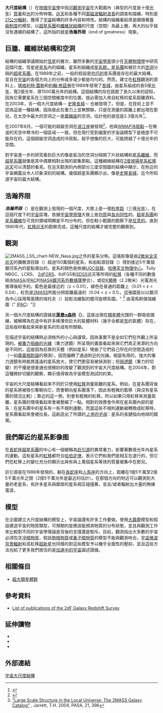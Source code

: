 '''大尺度結構'''（{{Lang-en|Large-scale structure}}）在[[物理宇宙學|物理宇宙學]]中指[[可觀測宇宙|可觀測宇宙]]在大範圍內（典型的尺度是十億[[光年|光年]]）[[質量|質量]]和[[光|光]]的分佈特徵。[[紅移巡天|巡天]]和各種不同[[電磁波輻射|電磁波輻射]][[波長|波長]]的調查和描繪，特別是[[21公分線|21公分輻射]]，獲得了[[宇宙|宇宙]]結構的許多內容和特性。結構的組織看起來是跟隨著[[階層|等級制度]]的模型，以[[超星系團|超星系團]]和[[大尺度纖維狀結構|纖維狀結構]]的尺度（空間）為最上層，再大的似乎就沒有連續的結構了，這所指的就是'''浩瀚界限'''（end of greatness）現象。

== 巨牆、纖維狀結構和空洞 ==

結構的組織爭議開始於[[恆星|恆星]]的層次，雖然多數的[[宇宙學家|宇宙學家]]很少在[[天體物理學|天體物理學]]中研究這個尺度。恆星是[[星系|星系]]內的組織，星系則組織成[[星系團|星系群、星系團]]和被巨大的[[空洞_(天文学)|空洞]]分隔的[[超星系團|超星系團]]。在1989年之前，一般的假設是[[均巧原理|均巧的]]星系團是存在的最大結構，並且在[[宇宙|宇宙]]的各個方向上的分佈或多或少都是均勻的。然而，建立在[[紅移|紅移]]觀測的資料上，[[瑪格利特·蓋勒|瑪格利特·蓋勒]]和[[約翰·修茲勞|約翰·修茲勞]]在1989年發現了[[长城_(天文学)|長城]]，由星系組成的長5億[[光年|光年]]、寬2億光年、厚1500萬光年的結構。這個結構的存在跳脫了長久以來的認知，因為它需要星系在三個空間維度中的位置，就必需加入來自紅移的星系距離資料。在2003年，另一個大尺度結構－ [[史隆長城|史隆長城]]－ 也被發現了。但是，在技術上並不認為這是一種結構，因為彼此在重力上並無關聯，只是在測量的距離上都出現在那兒。在太空中最大的空洞之一是[[摩羯座|摩羯座]]的空洞，估計他的直徑是2.3億光年<ref>{{Cite web |url=http://www.atlasoftheuniverse.com/nearsc.html |title=The Nearest Superclusters<!-- Bot generated title --> |accessdate=2007-08-09 |archive-date=2007-08-19 |archive-url=https://web.archive.org/web/20070819152130/http://www.atlasoftheuniverse.com/nearsc.html |dead-url=yes }}</ref>。

在2007年8月，一個可能的超級空洞在[[波江座|波江座]]被發現<ref>{{Cite web |url=http://space.newscientist.com/article/dn12546-biggest-void-in-space-is-1-billion-light-years-across.html |title=Biggest void in space is 1 billion light years across - space - 24 August 2007 - New Scientist Space<!-- Bot generated title --> |access-date=2008-04-01 |archive-url=https://web.archive.org/web/20080515200835/http://space.newscientist.com/article/dn12546-biggest-void-in-space-is-1-billion-light-years-across.html |archive-date=2008-05-15 |dead-url=yes }}</ref>，他與[[WMAP冷斑點|WMAP冷斑點]]－在微波的天空中寒冷的一個區域－一致，但在現行受到偏愛的宇宙論模型下是極度不可能存在的。這個超級空洞造成的冷斑點，超乎想像的巨大，可能跨越了十億光年的空間。

對宇宙進一步的研究看到巨大的像是氣泡的空洞分隔開了片狀結構和[[大尺度纖維狀結構|星系纖維]]，而[[超星系團|超星系團]]就像是其中偶爾相對出現的密集節點。這種網絡結構在[[2度視場星系紅移巡天|2度視場星系紅移巡天]]可以清楚的看見。在巡天勘測的內側部分三度空間圖的結構中顯示，在附近的宇宙顯露出令人印象深刻的結構。幾個超星系團顯示出，像是[[史隆長城|史隆長城]]，迄今所知道宇宙的最大結構。

{{wide image|地球在宇宙中的位置.jpeg|2000px|從地球到大尺度結構}}

== 浩瀚界限 ==

'''''浩瀚界限'''''（{{lang|en|End of Greatness}}）是在觀測上發現的一個尺度，大致上是一億[[秒差距|秒差距]]（三億[[光年|光年]]），在這個尺度下的[[宇宙|宇宙]]區塊，依據[[宇宙學原理|宇宙學原理]]大致上是[[均質|均質]]與[[各向同性|各向同性]]的。[[超星系團|超星系團]]和[[大尺度纖維狀結構|星系纖維]]在可見的領域明顯是平均分布的，但在較小範圍的勘察下是[[亂數|任意的]]。直到1990年代，[[紅移巡天|紅移巡天]]的勘察完成，這種尺度的結構才被完整的觀察到。

== 觀測 ==
[[File:2MASS_LSS_chart-NEW_Nasa.jpg|right]]之外的星系分佈。這張影像是由[[2微米全天巡天|2微米全天巡天]]的擴散源目錄（{{lang|en|XSC}}）超過150萬個的星系，和由點源目錄（{{lang|en|PSC}}）得到接近5千萬個銀河系內的星點導出的。星系的顏色是依據[[UGC目錄|UGC目錄]]、[[哈佛天文物理中心|哈佛天文物理中心]]、Tully NBGC、LCRS、 [[2度視場星系紅移巡天|2dFGRS]]、6dFGS和[[史隆數位巡天|SDSS]]巡天等所得的[[紅移|紅移]]（各種不同的數值經由[[NASA|NASA]]/[[紅外線作用和分析中心|IPAC]]的[[NASA銀河系外數據庫|NASA銀河系外數據庫]]整合），或從[[紅外線天文學|K頻帶]]（2.2微米）光電測光推導後給予的。藍色是最接近的（z < 0.01），綠色在普通的距離上（0.01 < z < 0.04），紅色是[[2微米全天巡天|2MASS]]所能分辨距離最遠的（0.04 < z < 0.1）。這張圖是以以銀河為中心採用等面積的埃托夫（{{lang|en| Aitoff}}）投影法繪製的銀河座標系圖。" <ref>[http://spider.ipac.caltech.edu/staff/jarrett/papers/LSS/ "Large Scale Structure in the Local Universe: The 2MASS Galaxy Catalog"] {{Wayback|url=http://spider.ipac.caltech.edu/staff/jarrett/papers/LSS/ |date=20070824055751 }}, Jarrett, T.H. 2004, PASA, 21, 396</ref> 由湯馬斯傑瑞繪圖（" [[紅外線作用和分析中心|IPAC]]）"]]

另一個大尺度結構的證據是'''[[萊曼α森林|萊曼α森林]]（{{lang|en|Lyman alpha forest}}）'''。這是出現在[[類星體|類星體]]光譜的一群吸收譜線，被解釋為在途中有許多稀薄但巨大的氣體材料（幾乎全都是[[氫|氫]]的氣體）存在，這些版材看起來與新星系的形成有所關聯。

在描述宇宙的結構時必須格外的小心與謹慎，因為事實不是全如它們在外觀上所呈現的。[[重力透鏡|被重力扭曲的光線]]（重力透鏡）所呈現的畫面看起來與它們真正來源的方向是不同的，這是因為前景的天體（例如星系）彎曲了它們自己所在的空間造成的（一如[[廣義相對論|廣義相對論]]的預測），因而偏轉了通過附近的光線。相當有用的，強大的重力透鏡有時能將遙遠的星系放大，使它們更容易被偵測到；但[[重力透鏡|弱透鏡]]（重力的切變）的干擾是很普通也很微妙的改變了觀測到的宇宙大尺度結構。在2004年，對這種微妙切變的觀察，顯示值得做為宇宙模型測試的約束。

宇宙的大尺度結構看起來不同於只使用[[紅移|紅移]]測量距離的星系。例如，在星系團背後的星系將被吸引著朝向它，而會朝向星系團落下，因此有輕微的藍移（與沒有星系團的情況比較）；靠近的這一側，則會有輕微的紅移。所以如果只用紅移來測量距離，星系團的環境看起來會被壓縮了一點。相對的效應會作用在星系團內部的星系：在星系團中的星系有一些不規則運動，而當這些不規則運動被轉換成紅移時，星系團看起來會被拉長。這創造出了所謂的''[[红移空间畸变|上帝的手指]]''：星系的長鏈指向地球的錯覺。

== 我們鄰近的星系影像图 ==

在[[長蛇-半人馬超星系團|長蛇座超星系團]]的中心有一個被稱為[[巨引源|巨引源]]的異常重力，影響著數億光年內星系的運動。這些星系的[[紅移|紅移]]都符合[[哈伯定律|哈伯定律]]，表示它們和我們是相互在退行的，但它們在紅移上的變化充分的顯示出與有與上萬個星系等效的質量被集中在那兒。

巨引源是在1986年發現的，躺在[[長蛇座|長蛇座]]和[[人馬座|人馬座]]的方向上，距離在1億5千萬至2億5千萬光年之間（2億5千萬光年是最近的估計）。在那個方向的附近可以觀測到大量的老星系，有許多星系與鄰居的星系相互碰撞著，並且/或者輻射出大量的無線電波。

== 模型 ==

在企圖建立大尺度結構的模型上，宇宙論還有許多工作要做。使用[[大霹靂|大霹靂]]模型和假設建造宇宙的物質類型，可預期的是應該能預測物質的分布狀態，並且與觀測工作來比較對不同的宇宙學理論是背後的支撐還是駁斥。目前，觀測指出大多數的宇宙必須包含[[冷暗物質|冷暗物質]]，假設[[熱暗物質|熱暗物質]]或[[重子暗物質|重子暗物質]]的模型不能與觀測吻合。[[宇宙微波背景輻射|宇宙微波背景輻射]]和高紅移[[超新星|超新星]]也同樣的對這些模型予以機乎全面性的壓抑，並且這些方法也給了更多我們居住的是[[宇宙加速膨脹|加速中的宇宙]]論述證據。

== 相關條目 ==
* [[超大類星體群|超大類星體群]]

== 參考資料 ==
*[http://www.mso.anu.edu.au/2dFGRS/ List of publications of the 2dF Galaxy Redshift Survey]{{Wayback|url=http://www.mso.anu.edu.au/2dFGRS/ |date=20070828210940 }}
<references/>

== 延伸讀物 ==
* {{cite journal|title=MORPHOLOGY OF THE GALAXY DISTRIBUTION FROM WAVELET DENOISING|author=Vicent J. Martínez, Jean-Luc Starck, Enn Saar, David L. Donoho, Simon Reynolds, Pablo de la Cruz, and Silvestre Paredes|id=arXiv:astro-ph/0508326|journal=APJ|date=2005-08-15|url=http://arxiv.org/pdf/astro-ph/0508326}}
* {{cite journal|title=Multifractal Analysis of Packed Swiss Cheese Cosmologies|author=J. R. Mureika and C. C. Dyer|id=arXiv:gr-qc/0505083|version=v1|date=2005-05-17|format=PDF|url=http://www.citebase.org/fulltext?format=application%2Fpdf&identifier=oai%3AarXiv.org%3Agr-qc%2F0505083|journal=Classical and Quantum Gravity|deadurl=yes|archiveurl=https://web.archive.org/web/20070928003443/http://www.citebase.org/fulltext?format=application%2Fpdf&identifier=oai%3AarXiv.org%3Agr-qc%2F0505083|archivedate=2007-09-28|access-date=2007-08-09}}
* {{cite paper|title=The Packed Swiss Cheese Cosmology and Multifractal Large-Scale Structure in the Universe|author=J. R. Mureika|format=PDF|url=http://www.physics.uoguelph.ca/poisson/ccgrra/mureika.pdf|date=2003-09-06|journal=|access-date=2007-08-09|archive-url=https://web.archive.org/web/20070927114953/http://www.physics.uoguelph.ca/poisson/ccgrra/mureika.pdf|archive-date=2007-09-27|dead-url=yes}}

== 外部連結 ==

{{地球在宇宙中的位置}}
{{物理宇宙学}}
[[Category:宇宙大尺度結構|]]